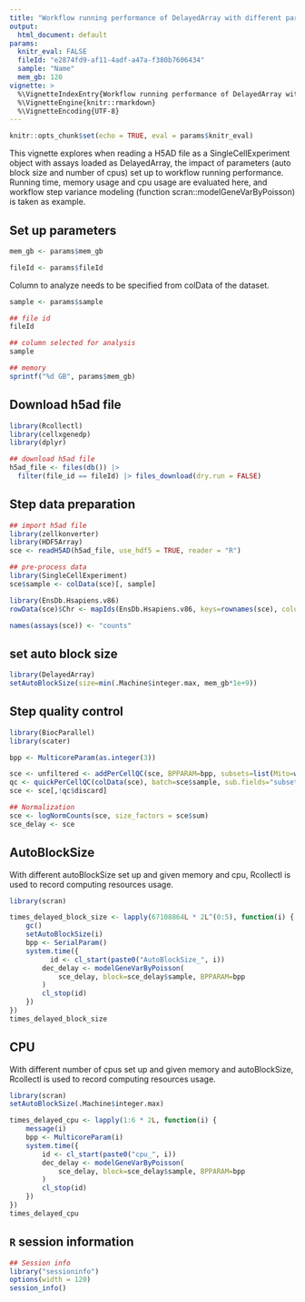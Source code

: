 ```yaml
---
title: "Workflow running performance of DelayedArray with different parameters setup"
output:
  html_document: default
params:
  knitr_eval: FALSE
  fileId: "e2874fd9-af11-4adf-a47a-f380b7606434"
  sample: "Name"
  mem_gb: 120
vignette: >
  %\VignetteIndexEntry{Workflow running performance of DelayedArray with different parameters setup}
  %\VignetteEngine{knitr::rmarkdown}
  %\VignetteEncoding{UTF-8} 
---
```


```r
knitr::opts_chunk$set(echo = TRUE, eval = params$knitr_eval)
```

This vignette explores when reading a H5AD file as a SingleCellExperiment object with assays loaded as DelayedArray, the impact of parameters (auto block size and number of cpus) set up to workflow running performance. Running time, memory usage and cpu usage are evaluated here, and workflow step variance modeling (function scran::modelGeneVarByPoisson) is taken as example.

## Set up parameters

```r
mem_gb <- params$mem_gb
```

```r
fileId <- params$fileId
```

Column to analyze needs to be specified from colData of the dataset.

```r
sample <- params$sample
```

```r
## file id
fileId

## column selected for analysis
sample

## memory 
sprintf("%d GB", params$mem_gb) 
```

## Download h5ad file

```r
library(Rcollectl)
library(cellxgenedp)
library(dplyr)

## download h5ad file
h5ad_file <- files(db()) |>
  filter(file_id == fileId) |> files_download(dry.run = FALSE)
```

## Step data preparation 

```r
## import h5ad file
library(zellkonverter)
library(HDF5Array)
sce <- readH5AD(h5ad_file, use_hdf5 = TRUE, reader = "R")

## pre-process data
library(SingleCellExperiment)
sce$sample <- colData(sce)[, sample]

library(EnsDb.Hsapiens.v86)
rowData(sce)$Chr <- mapIds(EnsDb.Hsapiens.v86, keys=rownames(sce), column="SEQNAME", keytype="GENEID")

names(assays(sce)) <- "counts"
```

## set auto block size

```r
library(DelayedArray)
setAutoBlockSize(size=min(.Machine$integer.max, mem_gb*1e+9))
```

## Step quality control

```r
library(BiocParallel)
library(scater)

bpp <- MulticoreParam(as.integer(3))

sce <- unfiltered <- addPerCellQC(sce, BPPARAM=bpp, subsets=list(Mito=which(rowData(sce)$Chr=="MT")))
qc <- quickPerCellQC(colData(sce), batch=sce$sample, sub.fields="subsets_Mito_percent")
sce <- sce[,!qc$discard]

## Normalization
sce <- logNormCounts(sce, size_factors = sce$sum)
sce_delay <- sce
```

## AutoBlockSize

With different autoBlockSize set up and given memory and cpu, Rcollectl is used to record computing resources usage.

```r
library(scran)

times_delayed_block_size <- lapply(67108864L * 2L^(0:5), function(i) {
    gc()
    setAutoBlockSize(i)
    bpp <- SerialParam()
    system.time({
    	  id <- cl_start(paste0("AutoBlockSize_", i))
        dec_delay <- modelGeneVarByPoisson(
            sce_delay, block=sce_delay$sample, BPPARAM=bpp
        )
        cl_stop(id)
    })
})
times_delayed_block_size
```

## CPU

With different number of cpus set up and given memory and autoBlockSize, Rcollectl is used to record computing resources usage.

```r
library(scran)
setAutoBlockSize(.Machine$integer.max)

times_delayed_cpu <- lapply(1:6 * 2L, function(i) {
    message(i)
    bpp <- MulticoreParam(i)
    system.time({
        id <- cl_start(paste0("cpu_", i))
        dec_delay <- modelGeneVarByPoisson(
            sce_delay, block=sce_delay$sample, BPPARAM=bpp
        )
        cl_stop(id)
    })
})
times_delayed_cpu
```

## `R` session information

```r
## Session info
library("sessioninfo")
options(width = 120)
session_info()
```

